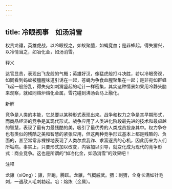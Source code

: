 ```yaml
---
---
---
```

title: 冷眼视事　如汤消雪
---



权贵龙骧，英雄虎战，以冷眼视之，如蚁聚膻，如蝇竞血；是非蜂起，得失猬兴，以冷情当之，如冶化金，如汤消雪。

释义

达官显贵，表现出飞龙般的气概；英雄好汉，像猛虎般打斗决胜，若以冷眼旁观，如同看到蚂蚁被膻腥味道引诱在一起，苍蝇为争食血腥聚集在一起；是非宛如群蜂飞起一般纷乱，得失宛如刺猬竖起的毛针一样密集，其实这种情景如果用冷静头脑来观察，就如同熔炉熔化金属，雪花碰到沸汤会马上融化。

新解

竞争是人类的本能，它总要以某种形式表现出来。战争和权力之争是其早期形式，而商品经济的竞争是其现代形式。战争应用了人类进化阶段最先进的技术和最卓越的智慧，表现了最有力最残酷的美，吸引了最优秀的人类成员投身其中。权力争夺也有类似的残酷之美和智慧的紧张应用，但这两种竞争形式基本上都是残酷的、负面的，甚至常常赤裸裸地表现了人类尔虞我诈、求富逐贵的心机，因此历来为人们所垢病。事实上，只要形式加以改变，内容加以引导，就变化成为现代的竞争形式：商业竞争。这也是所谓的“如冶化金，如汤消雪”的效果吧！

注释

龙骧（xiQng）：骧，奔跑，腾跃。龙骧，气概威武。猬：刺猬，全身长满如针毛刺，一遇敌人毛刺勃起。冶：熔炼（金属）。